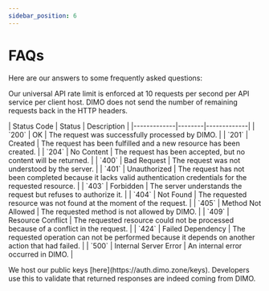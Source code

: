 ```yaml
---
sidebar_position: 6
---
```



# FAQs

Here are our answers to some frequently asked questions:

<CustomDetails summary="API">
	<CustomDetails summary="What are the API rate limits?">
		<p>Our universal API rate limit is enforced at 10 requests per second per API service per client host. 
		DIMO does not send the number of remaining requests back in the HTTP headers.</p>
	</CustomDetails>
	<CustomDetails summary="What are the API response types?">
		| Status Code | Status | Description |
		|-------------|--------|-------------|
		| `200` | OK | The request was successfully processed by DIMO. |
		| `201` | Created | The request has been fulfilled and a new resource has been created. |
		| `204` | No Content | The request has been accepted, but no content will be returned. |
		| `400` | Bad Request | The request was not understood by the server. |
		| `401` | Unauthorized | The request has not been completed because it lacks valid authentication credentials for the requested resource. |
		| `403` | Forbidden | The server understands the request but refuses to authorize it. |
		| `404` | Not Found | The requested resource was not found at the moment of the request. |
		| `405` | Method Not Allowed | The requested method is not allowed by DIMO. |
		| `409` | Resource Conflict | The requested resource could not be processed because of a conflict in the request. |
		| `424` | Failed Dependency | The requested operation can not be performed because it depends on another action that had failed. |
		| `500` | Internal Server Error | An internal error occurred in DIMO. |
	</CustomDetails>
</CustomDetails>

<CustomDetails summary="Security">
	<CustomDetails summary="Where can I find the public keys of DIMO?">
		<p>We host our public keys [here](https://auth.dimo.zone/keys). 
		Developers use this to validate that returned responses are indeed coming from DIMO.</p>
	</CustomDetails>
</CustomDetails>
